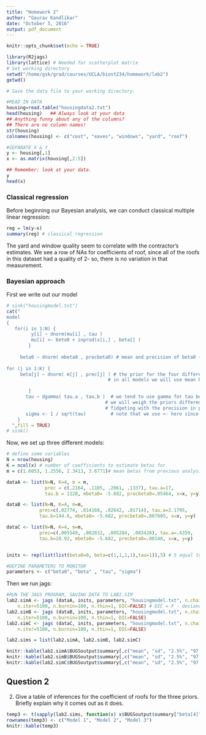 ```yaml
---
title: "Homework 2"
author: "Gaurav Kandlikar"
date: "October 5, 2016"
output: pdf_document
---
```


```r
knitr::opts_chunk$set(echo = TRUE)
```

```r
library(R2jags)
library(lattice) # Needed for scatterplot matrix
# Set working directory
setwd("/home/gsk/grad/courses/UCLA/biost234/homework/lab2")
getwd()

# Save the data file to your working directory. 

#READ IN DATA
housing=read.table("housingdata2.txt")
head(housing)   ## Always look at your data
## Anything funny about any of the columns?
## There are no column names!
str(housing)
colnames(housing) <- c("cost", "eaves", "windows", "yard", "roof")

#SEPARATE X & Y
y <- housing[,1]
x <- as.matrix(housing[,2:5])

## Remember: look at your data.  
y
head(x)
```


### Classical regression

Before beginning our Bayesian analysis, we can conduct classical multiple linear regression:

```r
reg = lm(y~x)
summary(reg) # classical regression
```

The yard and window quality seem to correlate with the contractor's estimates. We see a row of NAs for coefficients of roof, since all of the roofs in this dataset had a quality of 2- so, there is no variation in that measurement. 

### Bayesian approach
First we write out our model
```r
# sink("housingmodel.txt")
cat("
model
{ 
   for(i in 1:N) {
	     y[i] ~ dnorm(mu[i] , tau )
	     mu[i] <- beta0 + inprod(x[i,] , beta[] )
		}
	      
	 beta0 ~ dnorm( mbeta0 , precbeta0) # mean and precision of beta0 (intercept) defined in R
	 
for (j in 1:K) {
	 beta[j] ~ dnorm( m[j] , prec[j] ) # the prior for the four different betas will be provided through R
                                     # in all models we will use mean beta values estimated in an old analysis 

		}
	   tau ~ dgamma( tau.a , tau.b )  # we tend to use gamma for tau because it is always non-negative
                                    # we will weigh the priors differently in a few different models by 
                                    # fidgeting with the precision in prior                                    
	   sigma <- 1 / sqrt(tau)         # note that we use <- here since it's a simple calculation
	}
  ",fill = TRUE)
# sink()
```


Now, we set up three different models:

```r

# define some variables
N = nrow(housing)
K = ncol(x) # number of coefficients to estimate betas for
m = c(1.6053, 1.2556, 2.3413, 3.6771)# mean betas from previous analysis

dataA <- list(N=N, K=4, m = m, 
              prec = c(.2164, .1105, .2061, .1337), tau.a=17,
              tau.b = 1128, mbeta0= -5.682, precbeta0=.05464, x=x, y=y)

dataB <- list(N=N, K=4, m=m, 
            prec=c(.02774, .014160, .02642, .01714), tau.a=2.1795,
            tau.b=144.6, mbeta0= -5.682, precbeta0=.007005, x=x, y=y)

dataC <- list(N=N, K=4, m=m, 
            prec=c(.005549, .002832, .005284, .003428), tau.a=.4359,
            tau.b=28.92, mbeta0= -5.682, precbeta0=.00140, x=x, y=y)


inits <- rep(list(list(beta0=0, beta=c(1,1,1,1),tau=1)),5) # 5 equal to the n.chains in jags call

#DEFINE PARAMETERS TO MONITOR
parameters <- c("beta0", "beta" , "tau", "sigma")
```

Then we run jags:  

```r
#RUN THE JAGS PROGRAM, SAVING DATA TO LAB2.SIM
lab2.simA <- jags (dataA, inits, parameters, "housingmodel.txt", n.chains=5, 
	n.iter=5100, n.burnin=100, n.thin=1, DIC=FALSE) # DIC = F - deviance not calcuated
lab2.simB <- jags (dataB, inits, parameters, "housingmodel.txt", n.chains=5, 
	n.iter=5100, n.burnin=100, n.thin=1, DIC=FALSE)
lab2.simC <- jags (dataC, inits, parameters, "housingmodel.txt", n.chains=5, 
	n.iter=5100, n.burnin=100, n.thin=1, DIC=FALSE)

lab2.sims = list(lab2.simA, lab2.simB, lab2.simC)

knitr::kable(lab2.simA$BUGSoutput$summary[,c("mean", "sd", "2.5%", "97.5%")], digits = 3)
knitr::kable(lab2.simB$BUGSoutput$summary[,c("mean", "sd", "2.5%", "97.5%")], digits = 3)
knitr::kable(lab2.simC$BUGSoutput$summary[,c("mean", "sd", "2.5%", "97.5%")], digits = 3)
```

## Question 2
2. Give a table of inferences for the coefficient of roofs for the three priors. Briefly explain why it comes out as it does.

```r
temp3 <- t(sapply(lab2.sims, function(x) x$BUGSoutput$summary["beta[4]",c("mean", "sd")]))
rownames(temp3) <- c("Model 1", "Model 2", "Model 3")
knitr::kable(temp3)
```

